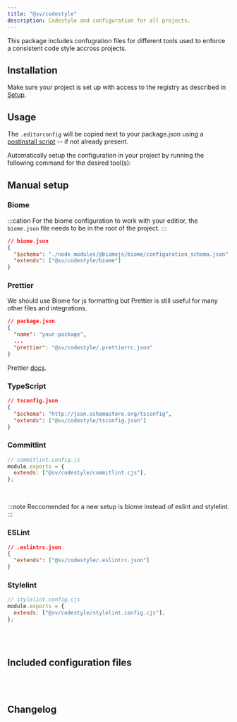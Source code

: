 ```yaml
---
title: "@sv/codestyle"
description: Codestyle and configuration for all projects.
---
```



This package includes confugration files for different tools used to enforce a consistent code style accross projects.

## Installation

Make sure your project is set up with access to the registry as described in [Setup](/atrium/setup).

<Command
  pnpm="pnpm add @sv/codestyle --save-exact"
  npm="npm i @sv/codestyle --save-exact"
  bun="bun add @sv/codestyle --exact"
/>

## Usage

The `.editorconfig` will be copied next to your package.json using a [postinstall script](https://docs.npmjs.com/cli/v10/using-npm/scripts#npm-install) -- if not already present.

Automatically setup the configuration in your project by running the following command for the desired tool(s):

<CodeStyle client:only="vue" />

## Manual setup

### Biome

:::cation
For the biome configuration to work with your editior, the `biome.json` file needs to be in the root of the project.
:::

```json
// biome.json
{
  "$schema": "./node_modules/@biomejs/biome/configuration_schema.json",
  "extends": ["@sv/codestyle/biome"]
}
```

### Prettier

We should use Biome for js formatting but Prettier is still useful for many other files and integrations.

```json
// package.json
{
  "name": "your-package",
  ...
  "prettier": "@sv/codestyle/.prettierrc.json"
}
```

Prettier [docs](https://prettier.io/docs/en/configuration.html).

### TypeScript

```json
// tsconfig.json
{
  "$schema": "http://json.schemastore.org/tsconfig",
  "extends": ["@sv/codestyle/tsconfig.json"]
}
```

### Commitlint

```javascript
// commitlint.config.js
module.exports = {
  extends: ["@sv/codestyle/commitlint.cjs"],
};
```

<br />

:::note
Reccomended for a new setup is biome instead of eslint and stylelint.
:::

### ESLint

```json
// .eslintrc.json
{
  "extends": ["@sv/codestyle/.eslintrc.json"]
}
```

### Stylelint

```javascript
// stylelint.config.cjs
module.exports = {
  extends: ["@sv/codestyle/stylelint.config.cjs"],
};
```

<br />
<br />

## Included configuration files

<Tabs>
  <TabItem label=".editorconfig">
    <File file="../packages/codestyle/.editorconfig" />
  </TabItem>
  <TabItem label="biome.json" icon="biome">
    <File file="../packages/codestyle/biome.json" />
  </TabItem>
  <TabItem label="tsconfig.json" icon="seti:typescript">
    <File file="../packages/codestyle/tsconfig.json" />
  </TabItem>
  <TabItem label=".prettierrc.json">
    <File file="../packages/codestyle/.prettierrc.json" />
  </TabItem>
  <TabItem label="commitlint.cjs">
    <File file="../packages/codestyle/commitlint.js" />
  </TabItem>
  <TabItem label="eslint.json" icon="seti:eslint">
    <File file="../packages/codestyle/.eslintrc.json" />
  </TabItem>
  <TabItem label="stylelint.config.cjs" icon="seti:stylelint">
    <File file="../packages/codestyle/stylelint.config.cjs" />
  </TabItem>
</Tabs>

<br />
<br />

## Changelog

<Changelog package="codestyle" />
